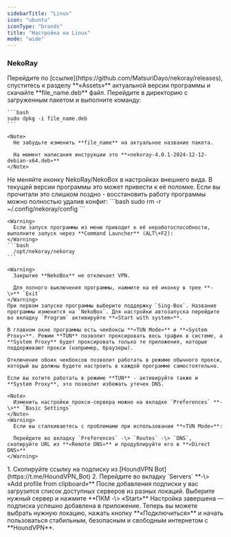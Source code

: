 ```yaml
---
sidebarTitle: "Linux"
icon: "ubuntu"
iconType: "brands"
title: "Настройка на Linux"
mode: "wide"
---
```


### NekoRay

<Steps>
  <Step title="Загрузка приложения" icon="cloud-arrow-down" iconType="solid">
    Перейдите по [ссылке](https://github.com/MatsuriDayo/nekoray/releases), спуститесь к разделу **«Assets»** актуальной версии программы и скачайте **file_name.deb** файл.
  </Step>
  <Step title="Установка приложения" icon="floppy-disk" iconType="solid">
    Перейдите в директорию с загруженным пакетом и выполните команду:

    ```bash
    sudo dpkg -i file_name.deb
    ```

    <Note>
      Не забудьте изменить **file_name** на актуальное название пакета.

      На момент написания инструкции это **«nekoray-4.0.1-2024-12-12-debian-x64.deb»**
    </Note>
  </Step>
  <Step title="Настройка приложения" icon="gear" iconType="solid">
    <Danger>
      Не меняйте иконку NekoRay/NekoBox в настройках внешнего вида. В текущей версии программы это может привести к её поломке. Если вы прочитали это слишком поздно - восстановить работу программы можно полностью удалив конфиг:
    </Danger>
    ```bash
    sudo rm -r ~/.config/nekoray/config
    ```

    <Warning>
      Если запуск программы из меню приводит к её неработоспособности, выполните запуск через **Command Launcher** (ALT\+F2):
    </Warning>
    ```bash
      /opt/nekoray/nekoray
    ```

    <Warning>
      Закрытие **NekoBox** не отключает VPN.

      Для полного выключения программы, нажмите на её иконку в трее **-\>** `Exit`
    </Warning>
    При первом запуске программы выберите поддержку `Sing-Box`. Название программы изменится на `NekoBox`. Для настройки автозапуска перейдите во вкладку `Program` активируйте **«Start with system»**.

    В главном окне программы есть чекбоксы **«TUN Mode»** и **«System Proxy»**. Режим **TUN** позволит проксировать весь трафик в системе, а **System Proxy** будет проксировать только те приложения, которые поддерживают прокси (например, браузеры). 

    Отключение обоих чекбоксов позволит работать в режиме обычного прокси, который вы должны будете настроить в каждой программе самостоятельно.

    Если вы хотите работать в режиме **TUN** - активируйте также и **System Proxy**, это позволит избежать утечек DNS.

    <Note>
      Изменить настройки прокси-сервера можно на вкладке `Preferences` **-\>** `Basic Settings`
    </Note>
    <Warning>
      Если вы сталкиваетесь с проблемами при использовании **«TUN Mode»**:

      Перейдите во вкладку `Preferences` -\> `Routes` -\> `DNS`, скопируйте URL из **«Remote DNS»** и продублируйте его в **«Direct DNS»**
    </Warning>
  </Step>
  <Step title="Добавление подписки" icon="plus" iconType="solid">
    1. Скопируйте ссылку на подписку из [HoundVPN Bot](https://t.me/HoundVPN_Bot)
    2. Перейдите во вкладку `Servers` **-\> «Add profile from clipboard»**
  </Step>
  <Step title="Выбор локации" icon="location-arrow" iconType="solid">
    После добавления подписки у вас загрузится список доступных серверов из разных локаций. Выберите нужный сервер и нажмите **ПКМ -\> «Start»**
  </Step>
  <Step title="Готово" icon="flag-checkered" iconType="solid">
    Настройка завершена — подписка успешно добавлена в приложение. Теперь вы можете выбрать нужную локацию, нажать кнопку **«Подключиться»** и начать пользоваться стабильным, безопасным и свободным интернетом с **HoundVPN**.
  </Step>
</Steps>